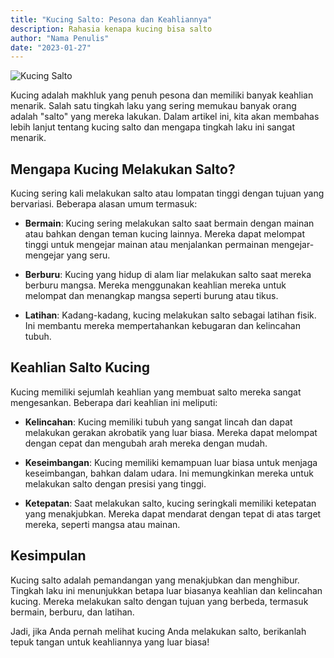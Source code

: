 ```yaml
---
title: "Kucing Salto: Pesona dan Keahliannya"
description: Rahasia kenapa kucing bisa salto
author: "Nama Penulis"
date: "2023-01-27"
---
```


![Kucing Salto](blog-post-1.jpg)

Kucing adalah makhluk yang penuh pesona dan memiliki banyak keahlian menarik. Salah satu tingkah laku yang sering memukau banyak orang adalah "salto" yang mereka lakukan. Dalam artikel ini, kita akan membahas lebih lanjut tentang kucing salto dan mengapa tingkah laku ini sangat menarik.

## Mengapa Kucing Melakukan Salto?

Kucing sering kali melakukan salto atau lompatan tinggi dengan tujuan yang bervariasi. Beberapa alasan umum termasuk:

- **Bermain**: Kucing sering melakukan salto saat bermain dengan mainan atau bahkan dengan teman kucing lainnya. Mereka dapat melompat tinggi untuk mengejar mainan atau menjalankan permainan mengejar-mengejar yang seru.

- **Berburu**: Kucing yang hidup di alam liar melakukan salto saat mereka berburu mangsa. Mereka menggunakan keahlian mereka untuk melompat dan menangkap mangsa seperti burung atau tikus.

- **Latihan**: Kadang-kadang, kucing melakukan salto sebagai latihan fisik. Ini membantu mereka mempertahankan kebugaran dan kelincahan tubuh.

## Keahlian Salto Kucing

Kucing memiliki sejumlah keahlian yang membuat salto mereka sangat mengesankan. Beberapa dari keahlian ini meliputi:

- **Kelincahan**: Kucing memiliki tubuh yang sangat lincah dan dapat melakukan gerakan akrobatik yang luar biasa. Mereka dapat melompat dengan cepat dan mengubah arah mereka dengan mudah.

- **Keseimbangan**: Kucing memiliki kemampuan luar biasa untuk menjaga keseimbangan, bahkan dalam udara. Ini memungkinkan mereka untuk melakukan salto dengan presisi yang tinggi.

- **Ketepatan**: Saat melakukan salto, kucing seringkali memiliki ketepatan yang menakjubkan. Mereka dapat mendarat dengan tepat di atas target mereka, seperti mangsa atau mainan.

## Kesimpulan

Kucing salto adalah pemandangan yang menakjubkan dan menghibur. Tingkah laku ini menunjukkan betapa luar biasanya keahlian dan kelincahan kucing. Mereka melakukan salto dengan tujuan yang berbeda, termasuk bermain, berburu, dan latihan.

Jadi, jika Anda pernah melihat kucing Anda melakukan salto, berikanlah tepuk tangan untuk keahliannya yang luar biasa!
